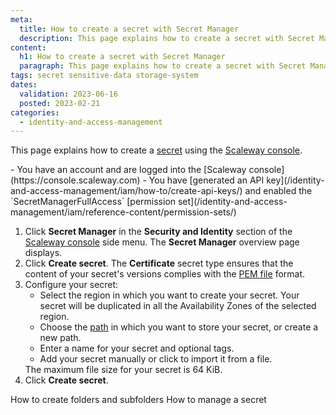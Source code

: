 ```yaml
---
meta:
  title: How to create a secret with Secret Manager
  description: This page explains how to create a secret with Secret Manager
content:
  h1: How to create a secret with Secret Manager
  paragraph: This page explains how to create a secret with Secret Manager
tags: secret sensitive-data storage-system
dates:
  validation: 2023-06-16
  posted: 2023-02-21
categories:
  - identity-and-access-management
---
```


This page explains how to create a [secret](/identity-and-access-management/secret-manager/concepts/#secret/) using the [Scaleway console](https://console.scaleway.com).

<Macro id="iam-requirements" />

<Message type="requirement">
  - You have an account and are logged into the [Scaleway console](https://console.scaleway.com)
  - You have [generated an API key](/identity-and-access-management/iam/how-to/create-api-keys/) and enabled the `SecretManagerFullAccess` [permission set](/identity-and-access-management/iam/reference-content/permission-sets/)
</Message>

1. Click **Secret Manager** in the **Security and Identity** section of the [Scaleway console](https://console.scaleway.com/) side menu. The **Secret Manager** overview page displays.
2. Click **Create secret**.
   <Message type="note">
    The **Certificate** secret type ensures that the content of your secret's versions complies with the [PEM file](/identity-and-access-management/secret-manager/concepts/#pem) format.
   </Message>
3. Configure your secret:
    * Select the region in which you want to create your secret. Your secret will be duplicated in all the Availability Zones of the selected region.
    * Choose the [path](/identity-and-access-management/secret-manager/concepts/#path/) in which you want to store your secret, or create a new path.
    * Enter a name for your secret and optional tags.
    * Add your secret manually or click <Icon name="plus" /> to import it from a file.
    <Message type="note">
     The maximum file size for your secret is 64 KiB.
    </Message>
4. Click **Create secret**.

<Navigation title="See Also">
  <PreviousButton to="/identity-and-access-management/secret-manager/how-to/create-folder/">How to create folders and subfolders</PreviousButton>
  <NextButton to="/identity-and-access-management/secret-manager/how-to/manage-secret/">How to manage a secret</NextButton>
</Navigation>